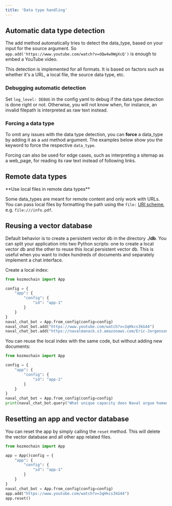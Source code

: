 ```yaml
---
title: 'Data type handling'
---
```


## Automatic data type detection

The add method automatically tries to detect the data_type, based on your input for the source argument. So `app.add('https://www.youtube.com/watch?v=dQw4w9WgXcQ')` is enough to embed a YouTube video.

This detection is implemented for all formats. It is based on factors such as whether it's a URL, a local file, the source data type, etc.

### Debugging automatic detection

Set `log_level: DEBUG` in the config yaml to debug if the data type detection is done right or not. Otherwise, you will not know when, for instance, an invalid filepath is interpreted as raw text instead.

### Forcing a data type

To omit any issues with the data type detection, you can **force** a data_type by adding it as a `add` method argument.
The examples below show you the keyword to force the respective `data_type`.

Forcing can also be used for edge cases, such as interpreting a sitemap as a web_page, for reading its raw text instead of following links.

## Remote data types

<Tip>
**Use local files in remote data types**

Some data_types are meant for remote content and only work with URLs.
You can pass local files by formatting the path using the `file:` [URI scheme](https://en.wikipedia.org/wiki/File_URI_scheme), e.g. `file:///info.pdf`.
</Tip>

## Reusing a vector database

Default behavior is to create a persistent vector db in the directory **./db**. You can split your application into two Python scripts: one to create a local vector db and the other to reuse this local persistent vector db. This is useful when you want to index hundreds of documents and separately implement a chat interface.

Create a local index:

```python
from kozmochain import App

config = {
    "app": {
        "config": {
            "id": "app-1"
        }
    }
}
naval_chat_bot = App.from_config(config=config)
naval_chat_bot.add("https://www.youtube.com/watch?v=3qHkcs3kG44")
naval_chat_bot.add("https://navalmanack.s3.amazonaws.com/Eric-Jorgenson_The-Almanack-of-Naval-Ravikant_Final.pdf")
```

You can reuse the local index with the same code, but without adding new documents:

```python
from kozmochain import App

config = {
    "app": {
        "config": {
            "id": "app-1"
        }
    }
}
naval_chat_bot = App.from_config(config=config)
print(naval_chat_bot.query("What unique capacity does Naval argue humans possess when it comes to understanding explanations or concepts?"))
```

## Resetting an app and vector database

You can reset the app by simply calling the `reset` method. This will delete the vector database and all other app related files.

```python
from kozmochain import App

app = App()config = {
    "app": {
        "config": {
            "id": "app-1"
        }
    }
}
naval_chat_bot = App.from_config(config=config)
app.add("https://www.youtube.com/watch?v=3qHkcs3kG44")
app.reset()
```

